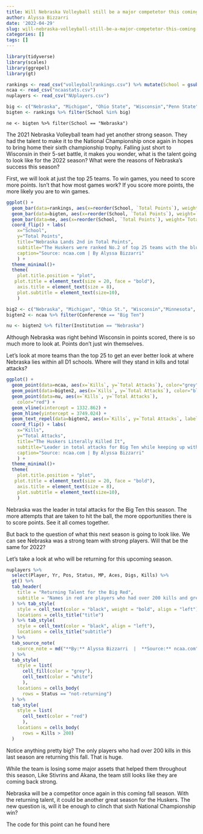 ```yaml
---
title: Will Nebraska Volleyball still be a major competetor this coming fall?
author: Alyssa Bizzarri
date: '2022-04-29'
slug: will-nebraska-volleyball-still-be-a-major-competetor-this-coming-fall
categories: []
tags: []
---
```


```r
library(tidyverse)
library(scales)
library(ggrepel)
library(gt)
```

```r
rankings <- read_csv("volleyballrankings.csv") %>% mutate(School = gsub(" (64)", "", School, fixed=TRUE))
ncaa <- read_csv("ncaastats.csv")
nuplayers <- read_csv("NUplayers.csv")
```

```r
big <- c("Nebraska", "Michigan", "Ohio State", "Wisconsin","Penn State", "Minnesota", "Purdue", "Illinios") 
bigten <- rankings %>% filter(School %in% big)
```

```{rmessage=FALSE, warning=FALSE, echo=FALSE}
ne <- bigten %>% filter(School == "Nebraska")
```

The 2021 Nebraska Volleyball team had yet another strong season. They had the talent to make it to the National Championship once again in hopes to bring home their sixth championship trophy. Falling just short to Wisconsin in their 5-set battle, it makes you wonder, what is the talent going to look like for the 2022 season? What were the reasons of Nebraska’s success this season? 

First, we will look at just the top 25 teams. To win games, you need to score more points. Isn’t that how most games work? If you score more points, the more likely you are to win games.


```r
ggplot() +
  geom_bar(data=rankings, aes(x=reorder(School, `Total Points`), weight=`Total Points`)) + 
  geom_bar(data=bigten, aes(x=reorder(School, `Total Points`), weight=`Total Points`), fill="blue") + 
  geom_bar(data=ne, aes(x=reorder(School, `Total Points`), weight=`Total Points`), fill="red") +
  coord_flip() + labs(
    x="School", 
    y="Total Points", 
    title="Nebraska Lands 2nd in Total Points", 
    subtitle="The Huskers were ranked No.2 of top 25 teams with the blue bars being Big Ten teams for the 2021 season.", 
    caption="Source: ncaa.com | By Alyssa Bizzarri"
    ) +
  theme_minimal()+ 
  theme(
    plot.title.position = "plot",
   plot.title = element_text(size = 20, face = "bold"),
    axis.title = element_text(size = 8), 
    plot.subtitle = element_text(size=10),
    ) 
```

```r
big2 <- c("Nebraska", "Michigan", "Ohio St.", "Wisconsin","Minnesota", "Purdue", "Illinios", "Indiana", "Iowa", "Maryland", "Michigan St.", "Northwestern", "Penn St.", "Rutgers")
bigten2 <- ncaa %>% filter(Conference == "Big Ten")
```
```r
nu <- bigten2 %>% filter(Institution == "Nebraska")
```

Although Nebraska was right behind Wisconsin in points scored, there is so much more to look at. Points don’t just win themselves. 

Let’s look at more teams than the top 25 to get an ever better look at where Nebraska lies within all D1 schools. Where will they stand in kills and total attacks?


```r
ggplot() +
  geom_point(data=ncaa, aes(x=`Kills`, y=`Total Attacks`), color="grey") +
  geom_point(data=bigten2, aes(x=`Kills`, y=`Total Attacks`), color="blue") +
  geom_point(data=nu, aes(x=`Kills`, y=`Total Attacks`),
    color="red") +
  geom_vline(xintercept = 1332.862) +
  geom_hline(yintercept = 3749.024) +
  geom_text_repel(data=bigten2, aes(x=`Kills`, y=`Total Attacks`, label=Institution), nudge_x=1) +
  coord_flip() + labs(
    x="Kills", 
    y="Total Attacks", 
    title="The Huskers Literally Killed It", 
    subtitle="Leader in total attacks for Big Ten while keeping up with other top schools.", 
    caption="Source: ncaa.com | By Alyssa Bizzarri"
    ) +
  theme_minimal()+ 
  theme(
    plot.title.position = "plot",
   plot.title = element_text(size = 20, face = "bold"),
    axis.title = element_text(size = 8), 
    plot.subtitle = element_text(size=10),
    ) 
```

Nebraska was the leader in total attacks for the Big Ten this season. The more attempts that are taken to hit the ball, the more opportunities there is to score points. See it all comes together. 

But back to the question of what this next season is going to look like. We can see Nebraska was a strong team with strong players. Will that be the same for 2022? 

Let’s take a look at who will be returning for this upcoming season. 

```r
nuplayers %>% 
  select(Player, Yr, Pos, Status, MP, Aces, Digs, Kills) %>% 
  gt() %>%
  tab_header(
    title = "Returning Talent for the Big Red",
    subtitle = "Names in red are players who had over 200 kills and greyed out rows are players that are not coming back."
  ) %>% tab_style(
    style = cell_text(color = "black", weight = "bold", align = "left"),
    locations = cells_title("title")
  ) %>% tab_style(
    style = cell_text(color = "black", align = "left"),
    locations = cells_title("subtitle")
  ) %>%
  tab_source_note(
    source_note = md("**By:** Alyssa Bizzarri  |  **Source:** ncaa.com")
  ) %>%
  tab_style(
    style = list(
      cell_fill(color = "grey"),
      cell_text(color = "white")
      ),
    locations = cells_body(
      rows = Status == "not-returning")
  ) %>%
  tab_style(
    style = list(
      cell_text(color = "red")
      ),
    locations = cells_body(
      rows = Kills > 200)
  )
```


Notice anything pretty big? The only players who had over 200 kills in this last season are returning this fall. That is huge. 

While the team is losing some major assets that helped them throughout this season, Like Stivrins and Akana, the team still looks like they are coming back strong. 

Nebraska will be a competitor once again in this coming fall season. With the returning talent, it could be another great season for the Huskers. The new question is, will it be enough to clinch that sixth National Championship win?



The code for this point can he found here


